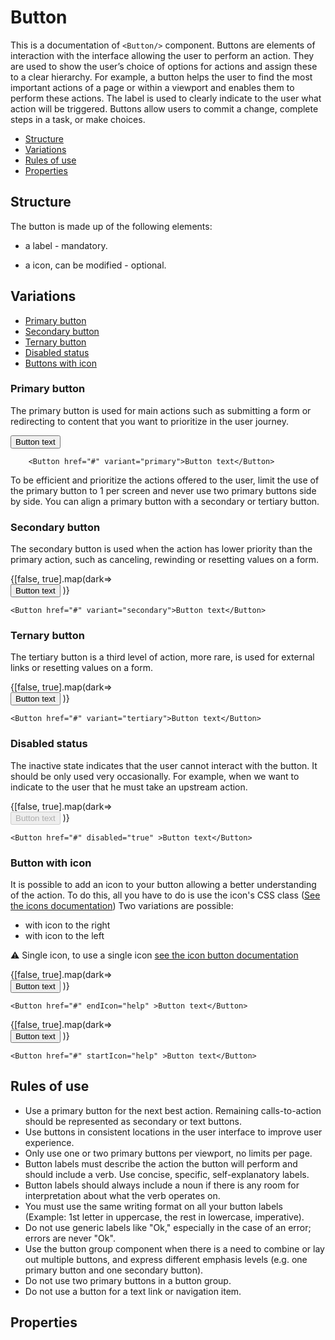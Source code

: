 

<!--- Button.stories.mdx 
--->


<Meta title="documentation/Components/Button" component={Button} />

# Button

This is a documentation of `<Button/>` component.
Buttons are elements of interaction with the interface allowing the user to perform an action.
They are used to show the user’s choice of options for actions and assign these to a clear hierarchy. 
For example, a button helps the user to find the most important actions of a page or within a viewport and enables 
them to perform these actions. The label is used to clearly indicate to the user what action will be triggered. 
Buttons allow users to commit a change, complete steps in a task, or make choices.

- [Structure](#structure)
- [Variations](#variations)
- [Rules of use](#rules-of-use)
- [Properties](#properties)

## Structure

The button is made up of the following elements:

- a label - mandatory.

- a icon, can be modified - optional.

## Variations

- [Primary button](#primary-button)
- [Secondary button](#secondary-button)
- [Ternary button](#tertiary-button)
- [Disabled status](#disabled-status)
- [Buttons with icon](#buttons-with-icon)


### Primary button

The primary button is used for main actions such as submitting a form or redirecting to content that you want to prioritize in the user journey.
<!---  	 	   --->

<Canvas>
	<Story name="Primary button">
		     <div className={css({ "margin": 20})} />
			<StoryProvider>
					<Button href="#" variant="primary"> Button text</Button>
			</StoryProvider>	
	</Story>
</Canvas>

```tsx
	<Button href="#" variant="primary">Button text</Button>
```


To be efficient and prioritize the actions offered to the user, limit the use of the primary button to 1 per screen 
and never use two primary buttons side by side. You can align a primary button with a secondary or tertiary button.


### Secondary button

The secondary button is used when the action has lower priority than the primary action, 
such as canceling, rewinding or resetting values ​​on a form.

<Canvas>
	<Story name="Secondary button">
		{[false, true].map(dark=>
			<Fragment key={dark}>
				     <div className={css({ "margin": 20})} />
				<StoryProvider dark={dark}>
					<Button href="#" variant="secondary">Button text</Button>
				</StoryProvider>
			</Fragment>
		)}
	</Story>
</Canvas>

```tsx
<Button href="#" variant="secondary">Button text</Button>
```

### Ternary button

The tertiary button is a third level of action, more rare, 
is used for external links or resetting values ​​on a form.

<Canvas>
	<Story name="Ternary button">
		{[false, true].map(dark=>
			<Fragment key={dark}>
				     <div className={css({ "margin": 20})} />
				<StoryProvider dark={dark}>
					<Button href="#" variant="tertiary">Button text</Button>
				</StoryProvider>
			</Fragment>
		)}
	</Story>
</Canvas>

```tsx
<Button href="#" variant="tertiary">Button text</Button>
```

### Disabled status

The inactive state indicates that the user cannot interact with the button. 
It should be only used very occasionally. For example, when we want to indicate 
to the user that he must take an upstream action.

<Canvas>
	<Story name=" Disabled status">
		{[false, true].map(dark=>
			<Fragment key={dark}>
				<StoryProvider dark={dark}>
					     <div className={css({ "margin": 20})} />
					<Button href="#" disabled="true" >Button text</Button>
				</StoryProvider>
			</Fragment>
		)}
	</Story>
</Canvas>

```tsx
<Button href="#" disabled="true" >Button text</Button>
```

### Button with icon

It is possible to add an icon to your button allowing a better understanding of the action. 
To do this, all you have to do is use the icon's CSS class ([See the icons documentation](...))
Two variations are possible:

- with icon to the right
- with icon to the left

⚠️ Single icon, to use a single icon [see the icon button documentation](...)

<Canvas>
	<Story name="Button with right icon">
		{[false, true].map(dark=>
			<Fragment key={dark}>
				     <div className={css({ "margin": 20})} />
				<StoryProvider dark={dark}>
					<Button href="#" endIcon="help" >Button text</Button>
				</StoryProvider>
			</Fragment>
		)}
	</Story>
</Canvas>

```tsx
<Button href="#" endIcon="help" >Button text</Button>
```

<Canvas>
	<Story name="Button with left icon">
		{[false, true].map(dark=>
			<Fragment key={dark}>
				     <div className={css({ "margin": 20})} />
				<StoryProvider dark={dark}>
					<Button href="#" startIcon="help" >Button text</Button>
				</StoryProvider>
			</Fragment>
		)}
	</Story>
</Canvas>

```tsx
<Button href="#" startIcon="help" >Button text</Button>
```

## Rules of use

* Use a primary button for the next best action. Remaining calls-to-action should be represented as secondary or text buttons.
* Use buttons in consistent locations in the user interface to improve user experience.
* Only use one or two primary buttons per viewport, no limits per page.
* Button labels must describe the action the button will perform and should include a verb. Use concise, specific, self-explanatory labels.
* Button labels should always include a noun if there is any room for interpretation about what the verb operates on.
* You must use the same writing format on all your button labels (Example: 1st letter in uppercase, the rest in lowercase, imperative).
* Do not use generic labels like "Ok," especially in the case of an error; errors are never "Ok".
* Use the button group component when there is a need to combine or lay out multiple buttons, and express different emphasis levels (e.g. one primary button and one secondary button).
* Do not use two primary buttons in a button group.
* Do not use a button for a text link or navigation item.

## Properties

<ArgsTable of={Button} />